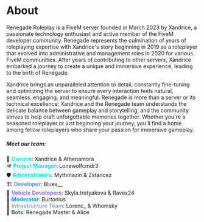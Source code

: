 # About

Renegade Roleplay is a FiveM server founded in March 2023 by Xandrice, a passionate technology enthusiast and active member of the FiveM developer community. Renegade represents the culmination of years of roleplaying expertise with Xandrice's story beginning in 2019 as a roleplayer that evolved into administrative and management roles in 2020 for various FiveM communities. After years of contributing to other servers, Xandrice embarked a journey to create a unique and immersive experience, leading to the birth of Renegade. 

Xandrice brings an unparalleled attention to detail, constantly fine-tuning and optimizing the server to ensure every interaction feels natural, seamless, engaging, and meaningful. Renegade is more than a server or its technical excellence; Xandrice and the Renegade team understands the delicate balance between gameplay and storytelling, and the community strives to help craft unforgettable memories together.  Whether you're a seasoned roleplayer or just beginning your journey, you'll find a home among fellow roleplayers who share your passion for immersive gameplay.

##### Meet our team:
👑 <font color="#00e5ff"> **Owners**</font>: Xandrice & Athenamora\
🪖 <font color="#00e5ff"> **Project Manager**</font>: Lonewolfcmdr3\
🛡️ <font color="#00e5ff"> **Administrators**</font>: Mythmazin & Zstancez\
🏗️ <font color="#5b91f6"> **Developer**</font>: Bluex__\
🚗 <font color="#896bff"> **Vehicle Developers**</font>: Skyla.tretyakova & Ravex24\
🔨 <font color="#0097ff"> **Moderator**</font>: Burtonius\
🔧 <font color="#99A8B4"> **Infrastructure Team**</font>: Lorenc_ & Whomsky\
🤖 <font color="#30628E"> **Bots**</font>: Renegade Master & Alice